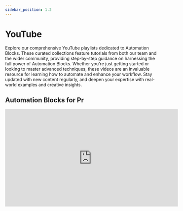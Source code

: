 ```yaml
---
sidebar_position: 1.2
---
```



# YouTube

Explore our comprehensive YouTube playlists dedicated to Automation Blocks. These curated collections feature tutorials from both our team and the wider community, providing step-by-step guidance on harnessing the full power of Automation Blocks. Whether you're just getting started or looking to master advanced techniques, these videos are an invaluable resource for learning how to automate and enhance your workflow. Stay updated with new content regularly, and deepen your expertise with real-world examples and creative insights.

## Automation Blocks for Pr

<iframe
  width="560"
  height="315"
  src="https://www.youtube.com/embed/videoseries?list=PL2s2GSCkhhlGDslVwCqbPT60FC9mLbIZS"
  frameborder="0"
  allow="accelerometer; autoplay; clipboard-write; encrypted-media; gyroscope; picture-in-picture"
  allowfullscreen
  style={{ marginBottom: "20px" }}
/>

<RoundButton url="https://www.youtube.com/playlist?list=PL2s2GSCkhhlGDslVwCqbPT60FC9mLbIZS" label="Open Playlist on YouTube" />

## Automation Blocks for Ae

<iframe
  width="560"
  height="315"
  src="https://www.youtube.com/embed/videoseries?si=KsJkuSaT1zprc-0o&amp;list=PL2s2GSCkhhlH9iaMePK9zrbc1O_hvP8Rp"
  title="YouTube video player"
  frameborder="0"
  allow="accelerometer; autoplay; clipboard-write; encrypted-media; gyroscope; picture-in-picture; web-share"
  referrerpolicy="strict-origin-when-cross-origin"
  allowfullscreen
  style={{ marginBottom: "20px" }}
></iframe>

<RoundButton url="https://www.youtube.com/playlist?list=PL2s2GSCkhhlH9iaMePK9zrbc1O_hvP8Rp" label="Open Playlist on YouTube" />

